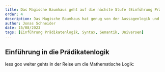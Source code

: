 ```yaml
---
title: Das Magische Baumhaus geht auf die nächste Stufe (Einführung Prädikatenlogik)
order: 4
description: Das Magische Baumhaus hat genug von der Aussagenlogik und braucht eine neue Herausforderung first order Logic...
author: Jonas Schneider
date: 15/08/2023
tags: [Einführung Prädikatenlogik, Syntax, Semantik, Universen]
---
```


## Einführung in die Prädikatenlogik

less goo weiter gehts in der Reise um die Mathematische Logik:

